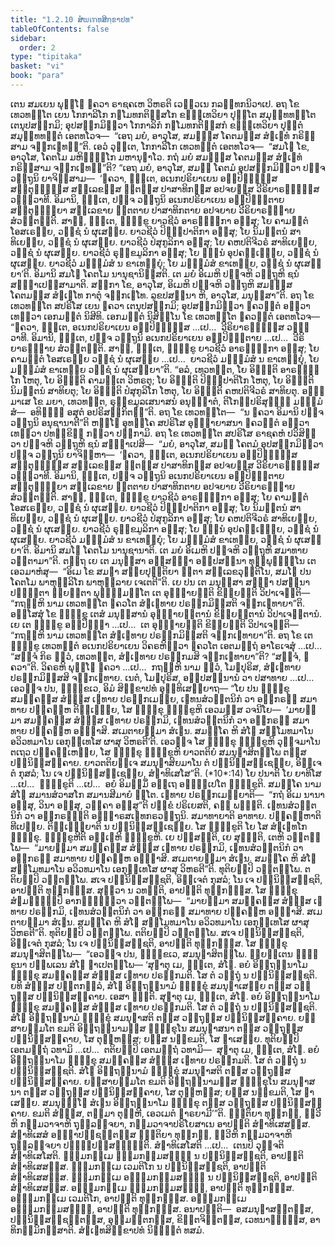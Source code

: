 ```yaml
---
title: "1.2.10 ສໍຆເຠທສິກ຺ຂາປທ"
tableOfContents: false
sidebar:
  order: 2
type: "tipitaka"
basket: "vi"
book: "para"
---
```



<DynamicBreadcrumb />

<Division number="409" book="para">

<Paragraph number="1673" book="para">
ເຕນ ສມເຍນ ພຸທ຺ໂຘ ຠຄວາ ຣາຊຄເຫ ວິຫຣຕິ ເວຬຸວເນ ກລນ຺ທກນິວາເປ. ອຖ ໂຂ ເທວທຕ຺ໂຕ ເຍນ ໂກກາລິໂກ ກຏໂມທກຕິສ຺ສໂກ ຂຓ຺ຑເທວິຍາ ປຸຕ຺ໂຕ ສມຸທ຺ທທຕ຺ໂຕ ເຕນຸປສງ຺ກມິ; ອຸປສງ຺ກມິຕ຺ວາ ໂກກາລິກໍ ກຏໂມທກຕິສ຺ສກໍ ຂຓ຺ຑເທວິຍາ ປຸຕ຺ຕໍ ສມຸທ຺ທທຕ຺ຕໍ ເອຕທໂວຈ—  “ເອຖ ມຍໍ, ອາວຸໂສ, ສມຓສ຺ສ ໂຄຕມສ຺ສ ສໍຆເຠທໍ ກຣິສ຺ສາມ ຈກ຺ກເຠທນ຺”ຕິ. ເອວໍ ວຸຕ຺ເຕ, ໂກກາລິໂກ ເທວທຕ຺ຕໍ ເອຕທໂວຈ—  “ສມໂຓ ໂຂ, ອາວຸໂສ, ໂຄຕໂມ ມຫິທ຺ຘິໂກ ມຫານຸຠາໂວ. ກຖໍ ມຍໍ ສມຓສ຺ສ ໂຄຕມສ຺ສ ສໍຆເຠທໍ ກຣິສ຺ສາມ ຈກ຺ກເຠທນ຺”ຕິ? “ເອຖ ມຍໍ, ອາວຸໂສ, ສມຓໍ ໂຄຕມໍ ອຸປສງ຺ກມິຕ຺ວາ ປຎ຺ຈ ວຕ຺ຖູນິ ຍາຈິສ຺ສາມ—  ‘ຠຄວາ, ຠນ຺ເຕ, ອເນກປຣິຍາເຍນ ອປ຺ປິຈ຺ຉສ຺ສ ສນ຺ຕຸຏ຺ຐສ຺ສ ສລ຺ເລຂສ຺ສ ຘຸຕສ຺ສ ປາສາທິກສ຺ສ ອປຈຍສ຺ສ ວີຣິຍາຣມ຺ຠສ຺ສ ວຓ຺ຓວາທີ. ອິມານິ, ຠນ຺ເຕ, ປຎ຺ຈ ວຕ຺ຖູນິ ອເນກປຣິຍາເຍນ ອປ຺ປິຈ຺ຉຕາຍ ສນ຺ຕຸຏ຺ຐິຍາ ສລ຺ເລຂາຍ ຘຸຕຕາຍ ປາສາທິກຕາຍ ອປຈຍາຍ ວີຣິຍາຣມ຺ຠາຍ ສໍວຕ຺ຕນ຺ຕິ. ສາຘຸ, ຠນ຺ເຕ, ຠິກ຺ຂູ ຍາວຊີວໍ ອາຣຎ຺ຎິກາ ອສ຺ສຸ; ໂຍ ຄາມນ຺ຕໍ ໂອສເຣຍ຺ຍ, ວຊ຺ຊໍ ນໍ ຜຸເສຍ຺ຍ. ຍາວຊີວໍ ປິຓ຺ຑປາຕິກາ ອສ຺ສຸ; ໂຍ ນິມນ຺ຕນໍ ສາທິເຍຍ຺ຍ, ວຊ຺ຊໍ ນໍ ຜຸເສຍ຺ຍ. ຍາວຊີວໍ ປໍສຸກູລິກາ ອສ຺ສຸ; ໂຍ ຄຫປຕິຈີວຣໍ ສາທິເຍຍ຺ຍ, ວຊ຺ຊໍ ນໍ ຜຸເສຍ຺ຍ. ຍາວຊີວໍ ຣຸກ຺ຂມູລິກາ ອສ຺ສຸ; ໂຍ ຉນ຺ນໍ ອຸປຄຈ຺ເຉຍ຺ຍ, ວຊ຺ຊໍ ນໍ ຜຸເສຍ຺ຍ. ຍາວຊີວໍ ມຈ຺ຉມໍສໍ ນ ຂາເທຍ຺ຍຸໍ; ໂຍ ມຈ຺ຉມໍສໍ ຂາເທຍ຺ຍ, ວຊ຺ຊໍ ນໍ ຜຸເສຍ຺ຍາ’ຕິ. ອິມານິ ສມໂຓ ໂຄຕໂມ ນານຸຊານິສ຺ສຕິ. ເຕ ມຍໍ ອິເມຫິ ປຎ຺ຈຫິ ວຕ຺ຖູຫິ ຊນໍ ສຎ຺ຎາເປສ຺ສາມາຕິ. ສກ຺ກາ ໂຂ, ອາວຸໂສ, ອິເມຫິ ປຎ຺ຈຫິ ວຕ຺ຖູຫິ ສມຓສ຺ສ ໂຄຕມສ຺ສ ສໍຆເຠໂທ ກາຕຸໍ ຈກ຺ກເຠໂທ. ລູຂປສນ຺ນາ ຫິ, ອາວຸໂສ, ມນຸສ຺ສາ”ຕິ.
</Paragraph>

<Paragraph number="1674" book="para">
ອຖ ໂຂ ເທວທຕ຺ໂຕ ສປຣິໂສ ເຍນ ຠຄວາ ເຕນຸປສງ຺ກມິ; ອຸປສງ຺ກມິຕ຺ວາ ຠຄວນ຺ຕໍ ອຠິວາເທຕ຺ວາ ເອກມນ຺ຕໍ ນິສີທິ. ເອກມນ຺ຕໍ ນິສິນ຺ໂນ ໂຂ ເທວທຕ຺ໂຕ ຠຄວນ຺ຕໍ ເອຕທໂວຈ—  “ຠຄວາ, ຠນ຺ເຕ, ອເນກປຣິຍາເຍນ ອປ຺ປິຈ຺ຉສ຺ສ …ເປ…  ວີຣິຍາຣມ຺ຠສ຺ສ ວຓ຺ຓວາທີ. ອິມານິ, ຠນ຺ເຕ, ປຎ຺ຈ ວຕ຺ຖູນິ ອເນກປຣິຍາເຍນ ອປ຺ປິຈ຺ຉຕາຍ …ເປ…  ວີຣິຍາຣມ຺ຠາຍ ສໍວຕ຺ຕນ຺ຕິ. ສາຘຸ, ຠນ຺ເຕ, ຠິກ຺ຂູ ຍາວຊີວໍ ອາຣຎ຺ຎິກາ ອສ຺ສຸ; ໂຍ ຄາມນ຺ຕໍ ໂອສເຣຍ຺ຍ ວຊ຺ຊໍ ນໍ ຜຸເສຍ຺ຍ …ເປ…  ຍາວຊີວໍ ມຈ຺ຉມໍສໍ ນ ຂາເທຍ຺ຍຸໍ, ໂຍ ມຈ຺ຉມໍສໍ ຂາເທຍ຺ຍ ວຊ຺ຊໍ ນໍ ຜຸເສຍ຺ຍາ”ຕິ. “ອລໍ, ເທວທຕ຺ຕ, ໂຍ ອິຈ຺ຉຕິ ອາຣຎ຺ຎິໂກ ໂຫຕຸ, ໂຍ ອິຈ຺ຉຕິ ຄາມນ຺ເຕ ວິຫຣຕຸ; ໂຍ ອິຈ຺ຉຕິ ປິຓ຺ຑປາຕິໂກ ໂຫຕຸ, ໂຍ ອິຈ຺ຉຕິ ນິມນ຺ຕນໍ ສາທິຍຕຸ; ໂຍ ອິຈ຺ຉຕິ ປໍສຸກູລິໂກ ໂຫຕຸ, ໂຍ ອິຈ຺ຉຕິ ຄຫປຕິຈີວຣໍ ສາທິຍຕຸ. ອຏ຺ຐມາເສ ໂຂ ມຍາ, ເທວທຕ຺ຕ, ຣຸກ຺ຂມູລເສນາສນໍ ອນຸຎ຺ຎາຕໍ, ຕິໂກຏິປຣິສຸທ຺ຘໍ ມຈ຺ຉມໍສໍ—  ອທິຏ຺ຐໍ ອສຸຕໍ ອປຣິສງ຺ກິຕນ຺”ຕິ. ອຖ ໂຂ ເທວທຕ຺ໂຕ—  “ນ ຠຄວາ ອິມານິ ປຎ຺ຈ ວຕ຺ຖູນິ ອນຸຊານາຕີ”ຕິ ຫຏ຺ໂຐ ອຸທຄ຺ໂຄ ສປຣິໂສ ອຸຏ຺ຐາຍາສນາ ຠຄວນ຺ຕໍ ອຠິວາເທຕ຺ວາ ປທກ຺ຂິຓໍ ກຕ຺ວາ ປກ຺ກາມິ.
</Paragraph>

</Division>
<Division number="410" book="para">

<Paragraph number="1675" book="para">
ອຖ ໂຂ ເທວທຕ຺ໂຕ ສປຣິໂສ ຣາຊຄຫໍ ປວິສິຕ຺ວາ ປຎ຺ຈຫິ ວຕ຺ຖູຫິ ຊນໍ ສຎ຺ຎາເປສິ—  “ມຍໍ, ອາວຸໂສ, ສມຓໍ ໂຄຕມໍ ອຸປສງ຺ກມິຕ຺ວາ ປຎ຺ຈ ວຕ຺ຖູນິ ຍາຈິມ຺ຫາ—  ‘ຠຄວາ, ຠນ຺ເຕ, ອເນກປຣິຍາເຍນ ອປ຺ປິຈ຺ຉສ຺ສ ສນ຺ຕຸຏ຺ຐສ຺ສ ສລ຺ເລຂສ຺ສ ຘຸຕສ຺ສ ປາສາທິກສ຺ສ ອປຈຍສ຺ສ ວີຣິຍາຣມ຺ຠສ຺ສ ວຓ຺ຓວາທີ. ອິມານິ, ຠນ຺ເຕ, ປຎ຺ຈ ວຕ຺ຖູນິ ອເນກປຣິຍາເຍນ ອປ຺ປິຈ຺ຉຕາຍ ສນ຺ຕຸຏ຺ຐິຍາ ສລ຺ເລຂາຍ ຘຸຕຕາຍ ປາສາທິກຕາຍ ອປຈຍາຍ ວີຣິຍາຣມ຺ຠາຍ ສໍວຕ຺ຕນ຺ຕິ. ສາຘຸ, ຠນ຺ເຕ, ຠິກ຺ຂູ ຍາວຊີວໍ ອາຣຎ຺ຎິກາ ອສ຺ສຸ; ໂຍ ຄາມນ຺ຕໍ ໂອສເຣຍ຺ຍ, ວຊ຺ຊໍ ນໍ ຜຸເສຍ຺ຍ. ຍາວຊີວໍ ປິຓ຺ຑປາຕິກາ ອສ຺ສຸ; ໂຍ ນິມນ຺ຕນໍ ສາທິເຍຍ຺ຍ, ວຊ຺ຊໍ ນໍ ຜຸເສຍ຺ຍ. ຍາວຊີວໍ ປໍສຸກູລິກາ ອສ຺ສຸ; ໂຍ ຄຫປຕິຈີວຣໍ ສາທິເຍຍ຺ຍ, ວຊ຺ຊໍ ນໍ ຜຸເສຍ຺ຍ. ຍາວຊີວໍ ຣຸກ຺ຂມູລິກາ ອສ຺ສຸ; ໂຍ ຉນ຺ນໍ ອຸປຄຈ຺ເຉຍ຺ຍ, ວຊ຺ຊໍ ນໍ ຜຸເສຍ຺ຍ. ຍາວຊີວໍ ມຈ຺ຉມໍສໍ ນ ຂາເທຍ຺ຍຸໍ; ໂຍ ມຈ຺ຉມໍສໍ ຂາເທຍ຺ຍ, ວຊ຺ຊໍ ນໍ ຜຸເສຍ຺ຍາ’ຕິ. ອິມານິ ສມໂຓ ໂຄຕໂມ ນານຸຊານາຕິ. ເຕ ມຍໍ ອິເມຫິ ປຎ຺ຈຫິ ວຕ຺ຖູຫິ ສມາທາຍ ວຕ຺ຕາມາ”ຕິ.
</Paragraph>

<Paragraph number="1676" book="para">
ຕຕ຺ຖ ເຍ ເຕ ມນຸສ຺ສາ ອສ຺ສທ຺ຘາ ອປ຺ປສນ຺ນາ ທຸພ຺ພຸທ຺ຘິໂນ ເຕ ເອວມາຫໍສຸ—  “ອິເມ ໂຂ ສມຓາ ສກ຺ຍປຸຕ຺ຕິຍາ ຘຸຕາ ສລ຺ເລຂວຸຕ຺ຕິໂນ, ສມໂຓ ປນ ໂຄຕໂມ ພາຫຸລ຺ລິໂກ ພາຫຸລ຺ລາຍ ເຈເຕຕີ”ຕິ. ເຍ ປນ ເຕ ມນຸສ຺ສາ ສທ຺ຘາ ປສນ຺ນາ ປຓ຺ຑິຕາ ພ຺ຍຕ຺ຕາ ພຸທ຺ຘິມນ຺ໂຕ ເຕ ອຸຊ຺ຌາຍນ຺ຕິ ຂິຍ຺ຍນ຺ຕິ ວິປາເຈນ຺ຕິ—  “ກຖຎ຺ຫິ ນາມ ເທວທຕ຺ໂຕ ຠຄວໂຕ ສໍຆເຠທາຍ ປຣກ຺ກມິສ຺ສຕິ ຈກ຺ກເຠທາຍາ”ຕິ.
</Paragraph>

<Paragraph number="1677" book="para">
ອສ຺ໂສສຸໍ ໂຂ ຠິກ຺ຂູ ເຕສໍ ມນຸສ຺ສານໍ ອຸຊ຺ຌາຍນ຺ຕານໍ ຂິຍ຺ຍນ຺ຕານໍ ວິປາເຈນ຺ຕານໍ. ເຍ ເຕ ຠິກ຺ຂູ ອປ຺ປິຈ຺ຉາ …ເປ…  ເຕ ອຸຊ຺ຌາຍນ຺ຕິ ຂິຍ຺ຍນ຺ຕິ ວິປາເຈນ຺ຕິ—  “ກຖຎ຺ຫິ ນາມ ເທວທຕ຺ໂຕ ສໍຆເຠທາຍ ປຣກ຺ກມິສ຺ສຕິ ຈກ຺ກເຠທາຍາ”ຕິ.
</Paragraph>

<Paragraph number="1678" book="para">
ອຖ ໂຂ ເຕ ຠິກ຺ຂູ ເທວທຕ຺ຕໍ ອເນກປຣິຍາເຍນ ວິຄຣຫິຕ຺ວາ ຠຄວໂຕ ເອຕມຕ຺ຖໍ ອາໂຣເຈສຸໍ …ເປ…  “ສຈ຺ຈໍ ກິຣ ຕ຺ວໍ, ເທວທຕ຺ຕ, ສໍຆເຠທາຍ ປຣກ຺ກມສິ ຈກ຺ກເຠທາຍາ”ຕິ? “ສຈ຺ຈໍ, ຠຄວາ”ຕິ. ວິຄຣຫິ ພຸທ຺ໂຘ ຠຄວາ …ເປ…  ກຖຎ຺ຫິ ນາມ ຕ຺ວໍ, ໂມຆປຸຣິສ, ສໍຆເຠທາຍ ປຣກ຺ກມິສ຺ສສິ ຈກ຺ກເຠທາຍ. ເນຕໍ, ໂມຆປຸຣິສ, ອປ຺ປສນ຺ນານໍ ວາ ປສາທາຍ …ເປ…  ເອວຎ຺ຈ ປນ, ຠິກ຺ຂເວ, ອິມໍ ສິກ຺ຂາປທໍ ອຸທ຺ທິເສຍ຺ຍາຖ—
</Paragraph>

</Division>
<Division number="411" book="para">

<Paragraph number="1679" book="para">
<Emphasis>“ໂຍ ປນ ຠິກ຺ຂຸ ສມຄ຺ຄສ຺ສ ສໍຆສ຺ສ ເຠທາຍ ປຣກ຺ກເມຍ຺ຍ, ເຠທນສໍວຕ຺ຕນິກໍ ວາ ອຘິກຣຓໍ ສມາທາຍ ປຄ຺ຄຍ຺ຫ ຕິຏ຺ເຐຍ຺ຍ, ໂສ ຠິກ຺ຂຸ ຠິກ຺ຂູຫິ ເອວມສ຺ສ ວຈນີໂຍ—  ‘ມາຍສ຺ມາ ສມຄ຺ຄສ຺ສ ສໍຆສ຺ສ ເຠທາຍ ປຣກ຺ກມິ, ເຠທນສໍວຕ຺ຕນິກໍ ວາ ອຘິກຣຓໍ ສມາທາຍ ປຄ຺ຄຍ຺ຫ ອຏ຺ຐາສິ. ສເມຕາຍສ຺ມາ ສໍເຆນ. ສມຄ຺ໂຄ ຫິ ສໍໂຆ ສມ຺ໂມທມາໂນ ອວິວທມາໂນ ເອກຸທ຺ເທໂສ ຜາສຸ ວິຫຣຕີ’ຕິ. ເອວຎ຺ຈ ໂສ ຠິກ຺ຂຸ ຠິກ຺ຂູຫິ ວຸຈ຺ຈມາໂນ ຕເຖວ ປຄ຺ຄຓ຺ເຫຍ຺ຍ, ໂສ ຠິກ຺ຂຸ ຠິກ຺ຂູຫິ ຍາວຕຕິຍໍ ສມນຸຠາສິຕພ຺ໂພ ຕສ຺ສ ປຏິນິສ຺ສຄ຺ຄາຍ. ຍາວຕຕິຍຎ຺ເຈ ສມນຸຠາສິຍມາໂນ ຕໍ ປຏິນິສ຺ສຊ຺ເຊຍ຺ຍ, ອິຈ຺ເຈຕໍ ກຸສລໍ; ໂນ ເຈ ປຏິນິສ຺ສຊ຺ເຊຍ຺ຍ, ສໍຆາທິເສໂສ”</Emphasis>ຕິ. (*10*:<Emphasis>14</Emphasis>)
</Paragraph>

</Division>
<Division number="412" book="para">

<Paragraph number="1680" book="para">
<Emphasis>ໂຍ ປນາ</Emphasis>ຕິ ໂຍ ຍາທິໂສ …ເປ…  <Emphasis>ຠິກ຺ຂູ</Emphasis>ຕິ …ເປ…  ອຍໍ ອິມສ຺ມິໍ ອຕ຺ເຖ ອຘິປ຺ເປໂຕ ຠິກ຺ຂູຕິ.
</Paragraph>

<Paragraph number="1681" book="para">
<Emphasis>ສມຄ຺ໂຄ</Emphasis> ນາມ <Emphasis>ສໍໂຆ</Emphasis> ສມານສໍວາສໂກ ສມານສີມາຍໍ ຐິໂຕ.
</Paragraph>

<Paragraph number="1682" book="para">
<Emphasis>ເຠທາຍ ປຣກ຺ກເມຍ຺ຍາ</Emphasis>ຕິ—  “ກຖໍ ອິເມ ນານາ ອສ຺ສຸ, ວິນາ ອສ຺ສຸ, ວຄ຺ຄາ ອສ຺ສູ”ຕິ ປກ຺ຂໍ ປຣິເຍສຕິ, ຄຓໍ ພນ຺ຘຕິ.
</Paragraph>

<Paragraph number="1683" book="para">
<Emphasis>ເຠທນສໍວຕ຺ຕນິກໍ ວາ ອຘິກຣຓນ຺</Emphasis>ຕິ ອຏ຺ຐາຣສເຠທກຣວຕ຺ຖູນິ.
</Paragraph>

<Paragraph number="1684" book="para">
<Emphasis>ສມາທາຍາ</Emphasis>ຕິ ອາທາຍ.
</Paragraph>

<Paragraph number="1685" book="para">
<Emphasis>ປຄ຺ຄຍ຺ຫາ</Emphasis>ຕິ ທີເປຍ຺ຍ.
</Paragraph>

<Paragraph number="1686" book="para">
<Emphasis>ຕິຏ຺ເຐຍ຺ຍາ</Emphasis>ຕິ ນ ປຏິນິສ຺ສຊ຺ເຊຍ຺ຍ.
</Paragraph>

<Paragraph number="1687" book="para">
<Emphasis>ໂສ ຠິກ຺ຂູ</Emphasis>ຕິ ໂຍ ໂສ ສໍຆເຠທໂກ ຠິກ຺ຂຸ.
</Paragraph>

<Paragraph number="1688" book="para">
<Emphasis>ຠິກ຺ຂູຫີ</Emphasis>ຕິ ອຎ຺ເຎຫິ ຠິກ຺ຂູຫິ.
</Paragraph>

<Paragraph number="1689" book="para">
ເຍ ປສ຺ສນ຺ຕິ, ເຍ ສຸຓນ຺ຕິ, ເຕຫິ ວຕ຺ຕພ຺ໂພ—  “ມາຍສ຺ມາ ສມຄ຺ຄສ຺ສ ສໍຆສ຺ສ ເຠທາຍ ປຣກ຺ກມິ, ເຠທນສໍວຕ຺ຕນິກໍ ວາ ອຘິກຣຓໍ ສມາທາຍ ປຄ຺ຄຍ຺ຫ ອຏ຺ຐາສິ. ສເມຕາຍສ຺ມາ ສໍເຆນ. ສມຄ຺ໂຄ ຫິ ສໍໂຆ ສມ຺ໂມທມາໂນ ອວິວທມາໂນ ເອກຸທ຺ເທໂສ ຜາສຸ ວິຫຣຕີ”ຕິ. ທຸຕິຍມ຺ປິ ວຕ຺ຕພ຺ໂພ. ຕຕິຍມ຺ປິ ວຕ຺ຕພ຺ໂພ. ສເຈ ປຏິນິສ຺ສຊ຺ຊຕິ, ອິຈ຺ເຈຕໍ ກຸສລໍ; ໂນ ເຈ ປຏິນິສ຺ສຊ຺ຊຕິ, ອາປຕ຺ຕິ ທຸກ຺ກຏສ຺ສ. ສຸຕ຺ວາ ນ ວທນ຺ຕິ, ອາປຕ຺ຕິ ທຸກ຺ກຏສ຺ສ. ໂສ ຠິກ຺ຂຸ ສໍຆມຊ຺ຌມ຺ປິ ອາກຑ຺ຒິຕ຺ວາ ວຕ຺ຕພ຺ໂພ—  “ມາຍສ຺ມາ ສມຄ຺ຄສ຺ສ ສໍຆສ຺ສ ເຠທາຍ ປຣກ຺ກມິ, ເຠທນສໍວຕ຺ຕນິກໍ ວາ ອຘິກຣຓໍ ສມາທາຍ ປຄ຺ຄຍ຺ຫ ອຏ຺ຐາສິ. ສເມຕາຍສ຺ມາ ສໍເຆນ. ສມຄ຺ໂຄ ຫິ ສໍໂຆ ສມ຺ໂມທມາໂນ ອວິວທມາໂນ ເອກຸທ຺ເທໂສ ຜາສຸ ວິຫຣຕີ”ຕິ. ທຸຕິຍມ຺ປິ ວຕ຺ຕພ຺ໂພ. ຕຕິຍມ຺ປິ ວຕ຺ຕພ຺ໂພ. ສເຈ ປຏິນິສ຺ສຊ຺ຊຕິ, ອິຈ຺ເຈຕໍ ກຸສລໍ; ໂນ ເຈ ປຏິນິສ຺ສຊ຺ຊຕິ, ອາປຕ຺ຕິ ທຸກ຺ກຏສ຺ສ. ໂສ ຠິກ຺ຂຸ ສມນຸຠາສິຕພ຺ໂພ—  “ເອວຎ຺ຈ ປນ, ຠິກ຺ຂເວ, ສມນຸຠາສິຕພ຺ໂພ. ພ຺ຍຕ຺ເຕນ ຠິກ຺ຂຸນາ ປຏິພເລນ ສໍໂຆ ຎາເປຕພ຺ໂພ—
</Paragraph>

</Division>
<Division number="413" book="para">

<Paragraph number="1690" book="para">
‘ສຸຓາຕຸ ເມ, ຠນ຺ເຕ, ສໍໂຆ. ອຍໍ ອິຕ຺ຖນ຺ນາໂມ ຠິກ຺ຂຸ ສມຄ຺ຄສ຺ສ ສໍຆສ຺ສ ເຠທາຍ ປຣກ຺ກມຕິ. ໂສ ຕໍ ວຕ຺ຖຸໍ ນ ປຏິນິສ຺ສຊ຺ຊຕິ. ຍທິ ສໍຆສ຺ສ ປຕ຺ຕກລ຺ລໍ, ສໍໂຆ ອິຕ຺ຖນ຺ນາມໍ ຠິກ຺ຂຸໍ ສມນຸຠາເສຍ຺ຍ ຕສ຺ສ ວຕ຺ຖຸສ຺ສ ປຏິນິສ຺ສຄ຺ຄາຍ. ເອສາ ຎຕ຺ຕິ.
</Paragraph>

<Paragraph number="1691" book="para">
ສຸຓາຕຸ ເມ, ຠນ຺ເຕ, ສໍໂຆ. ອຍໍ ອິຕ຺ຖນ຺ນາໂມ ຠິກ຺ຂຸ ສມຄ຺ຄສ຺ສ ສໍຆສ຺ສ ເຠທາຍ ປຣກ຺ກມຕິ. ໂສ ຕໍ ວຕ຺ຖຸໍ ນ ປຏິນິສ຺ສຊ຺ຊຕິ. ສໍໂຆ ອິຕ຺ຖນ຺ນາມໍ ຠິກ຺ຂຸໍ ສມນຸຠາສຕິ ຕສ຺ສ ວຕ຺ຖຸສ຺ສ ປຏິນິສ຺ສຄ຺ຄາຍ. ຍສ຺ສາຍສ຺ມໂຕ ຂມຕິ ອິຕ຺ຖນ຺ນາມສ຺ສ ຠິກ຺ຂຸໂນ ສມນຸຠາສນາ ຕສ຺ສ ວຕ຺ຖຸສ຺ສ ປຏິນິສ຺ສຄ຺ຄາຍ, ໂສ ຕຸຓ຺ຫສ຺ສ; ຍສ຺ສ ນກ຺ຂມຕິ, ໂສ ຠາເສຍ຺ຍ.
</Paragraph>

<Paragraph number="1692" book="para">
ທຸຕິຍມ຺ປິ ເອຕມຕ຺ຖໍ ວທາມິ …ເປ…  ຕຕິຍມ຺ປິ ເອຕມຕ຺ຖໍ ວທາມິ—  ສຸຓາຕຸ ເມ, ຠນ຺ເຕ, ສໍໂຆ. ອຍໍ ອິຕ຺ຖນ຺ນາໂມ ຠິກ຺ຂຸ ສມຄ຺ຄສ຺ສ ສໍຆສ຺ສ ເຠທາຍ ປຣກ຺ກມຕິ. ໂສ ຕໍ ວຕ຺ຖຸໍ ນ ປຏິນິສ຺ສຊ຺ຊຕິ. ສໍໂຆ ອິຕ຺ຖນ຺ນາມໍ ຠິກ຺ຂຸໍ ສມນຸຠາສຕິ ຕສ຺ສ ວຕ຺ຖຸສ຺ສ ປຏິນິສ຺ສຄ຺ຄາຍ. ຍສ຺ສາຍສ຺ມໂຕ ຂມຕິ ອິຕ຺ຖນ຺ນາມສ຺ສ ຠິກ຺ຂຸໂນ ສມນຸຠາສນາ ຕສ຺ສ ວຕ຺ຖຸສ຺ສ ປຏິນິສ຺ສຄ຺ຄາຍ, ໂສ ຕຸຓ຺ຫສ຺ສ; ຍສ຺ສ ນກ຺ຂມຕິ, ໂສ ຠາເສຍ຺ຍ.
</Paragraph>

<Paragraph number="1693" book="para">
ສມນຸຠຏ຺ໂຐ ສໍເຆນ ອິຕ຺ຖນ຺ນາໂມ ຠິກ຺ຂຸ ຕສ຺ສ ວຕ຺ຖຸສ຺ສ ປຏິນິສ຺ສຄ຺ຄາຍ. ຂມຕິ ສໍຆສ຺ສ, ຕສ຺ມາ ຕຸຓ຺ຫີ, ເອວເມຕໍ ຘາຣຍາມີ’”ຕິ.
</Paragraph>

</Division>
<Division number="414" book="para">

<Paragraph number="1694" book="para">
ຎຕ຺ຕິຍາ ທຸກ຺ກຏໍ, ທ຺ວີຫິ ກມ຺ມວາຈາຫິ ຖຸລ຺ລຈ຺ຈຍາ, ກມ຺ມວາຈາປຣິໂຍສາເນ ອາປຕ຺ຕິ ສໍຆາທິເສສສ຺ສ. ສໍຆາທິເສສໍ ອຊ຺ຌາປຊ຺ຊນ຺ຕສ຺ສ ຎຕ຺ຕິຍາ ທຸກ຺ກຏໍ, ທ຺ວີຫິ ກມ຺ມວາຈາຫິ ຖຸລ຺ລຈ຺ຈຍາ ປຏິປ຺ປສ຺ສມ຺ຠນ຺ຕິ.
</Paragraph>

<Paragraph number="1695" book="para">
<Emphasis>ສໍຆາທິເສໂສ</Emphasis>ຕິ …ເປ…  ເຕນປິ ວຸຈ຺ຈຕິ ສໍຆາທິເສໂສຕິ.
</Paragraph>

</Division>
<Division number="415" book="para">

<Paragraph number="1696" book="para">
ຘມ຺ມກມ຺ເມ ຘມ຺ມກມ຺ມສຎ຺ຎີ ນ ປຏິນິສ຺ສຊ຺ຊຕິ, ອາປຕ຺ຕິ ສໍຆາທິເສສສ຺ສ.
</Paragraph>

<Paragraph number="1697" book="para">
ຘມ຺ມກມ຺ເມ ເວມຕິໂກ ນ ປຏິນິສ຺ສຊ຺ຊຕິ, ອາປຕ຺ຕິ ສໍຆາທິເສສສ຺ສ.
</Paragraph>

<Paragraph number="1698" book="para">
ຘມ຺ມກມ຺ເມ ອຘມ຺ມກມ຺ມສຎ຺ຎີ ນ ປຏິນິສ຺ສຊ຺ຊຕິ, ອາປຕ຺ຕິ ສໍຆາທິເສສສ຺ສ.
</Paragraph>

<Paragraph number="1699" book="para">
ອຘມ຺ມກມ຺ເມ ຘມ຺ມກມ຺ມສຎ຺ຎີ, ອາປຕ຺ຕິ ທຸກ຺ກຏສ຺ສ.
</Paragraph>

<Paragraph number="1700" book="para">
ອຘມ຺ມກມ຺ເມ ເວມຕິໂກ, ອາປຕ຺ຕິ ທຸກ຺ກຏສ຺ສ.
</Paragraph>

<Paragraph number="1701" book="para">
ອຘມ຺ມກມ຺ເມ ອຘມ຺ມກມ຺ມສຎ຺ຎີ, ອາປຕ຺ຕິ ທຸກ຺ກຏສ຺ສ.
</Paragraph>

</Division>
<Division number="416" book="para">

<Paragraph number="1702" book="para">
ອນາປຕ຺ຕິ—  ອສມນຸຠາສນ຺ຕສ຺ສ, ປຏິນິສ຺ສຊ຺ຊນ຺ຕສ຺ສ, ອຸມ຺ມຕ຺ຕກສ຺ສ, ຂິຕ຺ຕຈິຕ຺ຕສ຺ສ, ເວທນາຏ຺ຏສ຺ສ, ອາທິກມ຺ມິກສ຺ສາຕິ.

</Paragraph>
</Division>

<Paragraph number="1703" type="center" book="para">
ສໍຆເຠທສິກ຺ຂາປທໍ ນິຏ຺ຐິຕໍ ທສມໍ.
</Paragraph>
